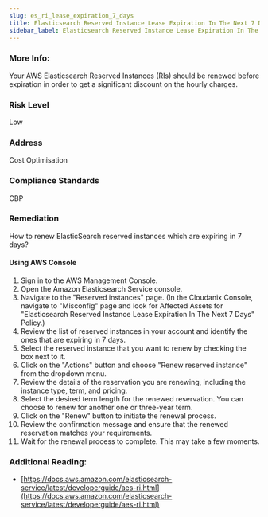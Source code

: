 ```yaml
---
slug: es_ri_lease_expiration_7_days
title: Elasticsearch Reserved Instance Lease Expiration In The Next 7 Days
sidebar_label: Elasticsearch Reserved Instance Lease Expiration In The Next 7 Days
---
```


### More Info:

Your AWS Elasticsearch Reserved Instances (RIs) should be renewed before expiration in order to get a significant discount on the hourly charges.

### Risk Level

Low

### Address

Cost Optimisation

### Compliance Standards

CBP

### Remediation

How to renew ElasticSearch reserved instances which are expiring in 7 days?

#### Using AWS Console

1. Sign in to the AWS Management Console.
2. Open the Amazon Elasticsearch Service console.
3. Navigate to the "Reserved instances" page.
   (In the Cloudanix Console, navigate to "Misconfig" page and look for Affected Assets for "Elasticsearch Reserved Instance Lease Expiration In The Next 7 Days" Policy.)
4. Review the list of reserved instances in your account and identify the ones that are expiring in 7 days.
5. Select the reserved instance that you want to renew by checking the box next to it.
6. Click on the "Actions" button and choose "Renew reserved instance" from the dropdown menu.
7. Review the details of the reservation you are renewing, including the instance type, term, and pricing.
8. Select the desired term length for the renewed reservation. You can choose to renew for another one or three-year term.
9. Click on the "Renew" button to initiate the renewal process.
10. Review the confirmation message and ensure that the renewed reservation matches your requirements.
11. Wait for the renewal process to complete. This may take a few moments.

### Additional Reading:

- [https://docs.aws.amazon.com/elasticsearch-service/latest/developerguide/aes-ri.html](https://docs.aws.amazon.com/elasticsearch-service/latest/developerguide/aes-ri.html) 

